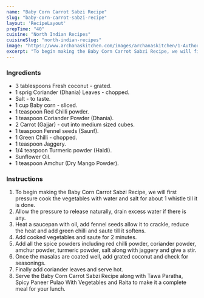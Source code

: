---
name: "Baby Corn Carrot Sabzi Recipe"
slug: "baby-corn-carrot-sabzi-recipe"
layout: 'RecipeLayout'
prepTime: "40"
cuisine: "North Indian Recipes"
cuisineSlug: "north-indian-recipes"
image: "https://www.archanaskitchen.com/images/archanaskitchen/1-Author/sibyl_sunitha/Baby_corn_and_Carrot_Subzi_Recipe.jpg"
excerpt: "To begin making the Baby Corn Carrot Sabzi Recipe, we will first pressure cook the vegetables with water and salt for about 1 whistle till it is done"
---

### Ingredients

- 3 tablespoons Fresh coconut - grated.
- 1 sprig Coriander (Dhania) Leaves - chopped.
- Salt - to taste.
- 1 cup Baby corn - sliced.
- 1 teaspoon Red Chilli powder.
- 1 teaspoon Coriander Powder (Dhania).
- 2 Carrot (Gajjar) - cut into medium sized cubes.
- 1 teaspoon Fennel seeds (Saunf).
- 1 Green Chilli - chopped.
- 1 teaspoon Jaggery.
- 1/4 teaspoon Turmeric powder (Haldi).
- Sunflower Oil.
- 1 teaspoon Amchur (Dry Mango Powder).

### Instructions

1. To begin making the Baby Corn Carrot Sabzi Recipe, we will first pressure cook the vegetables with water and salt for about 1 whistle till it is done.
1. Allow the pressure to release naturally, drain excess water if there is any.
1. Heat a saucepan with oil, add fennel seeds allow it to crackle, reduce the heat and add green chilli and saute till it softens.
1. Add cooked vegetables and saute for 2 minutes.
1. Add all the spice powders including red chilli powder, coriander powder, amchur powder, turmeric powder, salt along with jaggery and give a stir.
1. Once the masalas are coated well, add grated coconut and check for seasonings.
1. Finally add coriander leaves and serve hot.
1. Serve the Baby Corn Carrot Sabzi Recipe along with Tawa Paratha, Spicy Paneer Pulao With Vegetables and Raita to make it a complete meal for your lunch.

